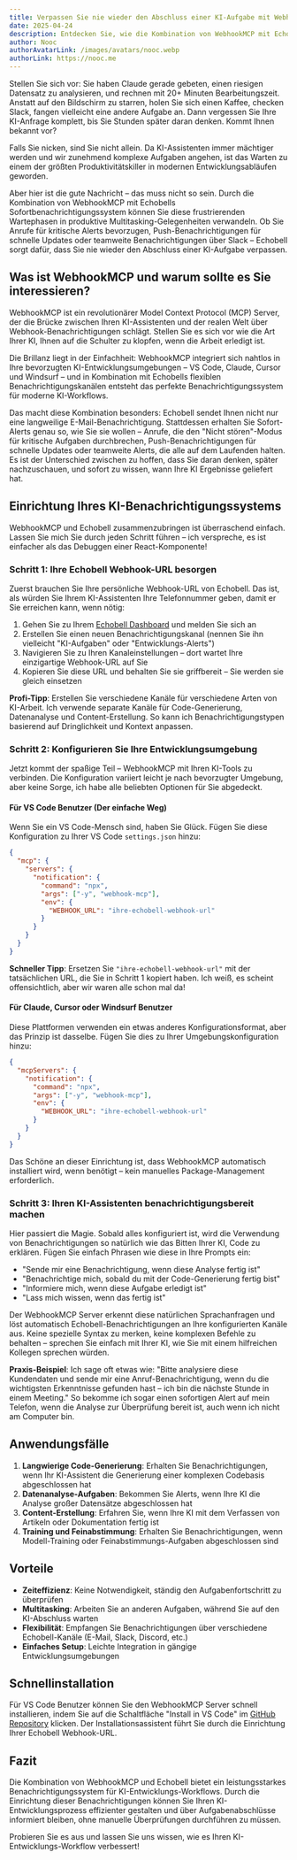 ```yaml
---
title: Verpassen Sie nie wieder den Abschluss einer KI-Aufgabe mit WebhookMCP und Echobell
date: 2025-04-24
description: Entdecken Sie, wie die Kombination von WebhookMCP mit Echobell Ihren KI-Workflow durch Sofortbenachrichtigungen transformiert. Erhalten Sie Anrufe, Push-Benachrichtigungen oder Team-Alerts, wenn Ihre KI-Aufgaben abgeschlossen sind.
author: Nooc
authorAvatarLink: /images/avatars/nooc.webp
authorLink: https://nooc.me
---
```


Stellen Sie sich vor: Sie haben Claude gerade gebeten, einen riesigen Datensatz zu analysieren, und rechnen mit 20+ Minuten Bearbeitungszeit. Anstatt auf den Bildschirm zu starren, holen Sie sich einen Kaffee, checken Slack, fangen vielleicht eine andere Aufgabe an. Dann vergessen Sie Ihre KI-Anfrage komplett, bis Sie Stunden später daran denken. Kommt Ihnen bekannt vor?

Falls Sie nicken, sind Sie nicht allein. Da KI-Assistenten immer mächtiger werden und wir zunehmend komplexe Aufgaben angehen, ist das Warten zu einem der größten Produktivitätskiller in modernen Entwicklungsabläufen geworden.

Aber hier ist die gute Nachricht – das muss nicht so sein. Durch die Kombination von WebhookMCP mit Echobells Sofortbenachrichtigungssystem können Sie diese frustrierenden Wartephasen in produktive Multitasking-Gelegenheiten verwandeln. Ob Sie Anrufe für kritische Alerts bevorzugen, Push-Benachrichtigungen für schnelle Updates oder teamweite Benachrichtigungen über Slack – Echobell sorgt dafür, dass Sie nie wieder den Abschluss einer KI-Aufgabe verpassen.

## Was ist WebhookMCP und warum sollte es Sie interessieren?

WebhookMCP ist ein revolutionärer Model Context Protocol (MCP) Server, der die Brücke zwischen Ihren KI-Assistenten und der realen Welt über Webhook-Benachrichtigungen schlägt. Stellen Sie es sich vor wie die Art Ihrer KI, Ihnen auf die Schulter zu klopfen, wenn die Arbeit erledigt ist.

Die Brillanz liegt in der Einfachheit: WebhookMCP integriert sich nahtlos in Ihre bevorzugten KI-Entwicklungsumgebungen – VS Code, Claude, Cursor und Windsurf – und in Kombination mit Echobells flexiblen Benachrichtigungskanälen entsteht das perfekte Benachrichtigungssystem für moderne KI-Workflows.

Das macht diese Kombination besonders: Echobell sendet Ihnen nicht nur eine langweilige E-Mail-Benachrichtigung. Stattdessen erhalten Sie Sofort-Alerts genau so, wie Sie sie wollen – Anrufe, die den "Nicht stören"-Modus für kritische Aufgaben durchbrechen, Push-Benachrichtigungen für schnelle Updates oder teamweite Alerts, die alle auf dem Laufenden halten. Es ist der Unterschied zwischen zu hoffen, dass Sie daran denken, später nachzuschauen, und sofort zu wissen, wann Ihre KI Ergebnisse geliefert hat.

## Einrichtung Ihres KI-Benachrichtigungssystems

WebhookMCP und Echobell zusammenzubringen ist überraschend einfach. Lassen Sie mich Sie durch jeden Schritt führen – ich verspreche, es ist einfacher als das Debuggen einer React-Komponente!

### Schritt 1: Ihre Echobell Webhook-URL besorgen

Zuerst brauchen Sie Ihre persönliche Webhook-URL von Echobell. Das ist, als würden Sie Ihrem KI-Assistenten Ihre Telefonnummer geben, damit er Sie erreichen kann, wenn nötig:

1. Gehen Sie zu Ihrem [Echobell Dashboard](https://echobell.one) und melden Sie sich an
2. Erstellen Sie einen neuen Benachrichtigungskanal (nennen Sie ihn vielleicht "KI-Aufgaben" oder "Entwicklungs-Alerts")
3. Navigieren Sie zu Ihren Kanaleinstellungen – dort wartet Ihre einzigartige Webhook-URL auf Sie
4. Kopieren Sie diese URL und behalten Sie sie griffbereit – Sie werden sie gleich einsetzen

**Profi-Tipp**: Erstellen Sie verschiedene Kanäle für verschiedene Arten von KI-Arbeit. Ich verwende separate Kanäle für Code-Generierung, Datenanalyse und Content-Erstellung. So kann ich Benachrichtigungstypen basierend auf Dringlichkeit und Kontext anpassen.

### Schritt 2: Konfigurieren Sie Ihre Entwicklungsumgebung

Jetzt kommt der spaßige Teil – WebhookMCP mit Ihren KI-Tools zu verbinden. Die Konfiguration variiert leicht je nach bevorzugter Umgebung, aber keine Sorge, ich habe alle beliebten Optionen für Sie abgedeckt.

#### Für VS Code Benutzer (Der einfache Weg)

Wenn Sie ein VS Code-Mensch sind, haben Sie Glück. Fügen Sie diese Konfiguration zu Ihrer VS Code `settings.json` hinzu:

```json
{
  "mcp": {
    "servers": {
      "notification": {
        "command": "npx",
        "args": ["-y", "webhook-mcp"],
        "env": {
          "WEBHOOK_URL": "ihre-echobell-webhook-url"
        }
      }
    }
  }
}
```

**Schneller Tipp**: Ersetzen Sie `"ihre-echobell-webhook-url"` mit der tatsächlichen URL, die Sie in Schritt 1 kopiert haben. Ich weiß, es scheint offensichtlich, aber wir waren alle schon mal da!

#### Für Claude, Cursor oder Windsurf Benutzer

Diese Plattformen verwenden ein etwas anderes Konfigurationsformat, aber das Prinzip ist dasselbe. Fügen Sie dies zu Ihrer Umgebungskonfiguration hinzu:

```json
{
  "mcpServers": {
    "notification": {
      "command": "npx",
      "args": ["-y", "webhook-mcp"],
      "env": {
        "WEBHOOK_URL": "ihre-echobell-webhook-url"
      }
    }
  }
}
```

Das Schöne an dieser Einrichtung ist, dass WebhookMCP automatisch installiert wird, wenn benötigt – kein manuelles Package-Management erforderlich.

### Schritt 3: Ihren KI-Assistenten benachrichtigungsbereit machen

Hier passiert die Magie. Sobald alles konfiguriert ist, wird die Verwendung von Benachrichtigungen so natürlich wie das Bitten Ihrer KI, Code zu erklären. Fügen Sie einfach Phrasen wie diese in Ihre Prompts ein:

- "Sende mir eine Benachrichtigung, wenn diese Analyse fertig ist"
- "Benachrichtige mich, sobald du mit der Code-Generierung fertig bist"
- "Informiere mich, wenn diese Aufgabe erledigt ist"
- "Lass mich wissen, wenn das fertig ist"

Der WebhookMCP Server erkennt diese natürlichen Sprachanfragen und löst automatisch Echobell-Benachrichtigungen an Ihre konfigurierten Kanäle aus. Keine spezielle Syntax zu merken, keine komplexen Befehle zu behalten – sprechen Sie einfach mit Ihrer KI, wie Sie mit einem hilfreichen Kollegen sprechen würden.

**Praxis-Beispiel**: Ich sage oft etwas wie: "Bitte analysiere diese Kundendaten und sende mir eine Anruf-Benachrichtigung, wenn du die wichtigsten Erkenntnisse gefunden hast – ich bin die nächste Stunde in einem Meeting." So bekomme ich sogar einen sofortigen Alert auf mein Telefon, wenn die Analyse zur Überprüfung bereit ist, auch wenn ich nicht am Computer bin.

## Anwendungsfälle

1. **Langwierige Code-Generierung**: Erhalten Sie Benachrichtigungen, wenn Ihr KI-Assistent die Generierung einer komplexen Codebasis abgeschlossen hat
2. **Datenanalyse-Aufgaben**: Bekommen Sie Alerts, wenn Ihre KI die Analyse großer Datensätze abgeschlossen hat
3. **Content-Erstellung**: Erfahren Sie, wenn Ihre KI mit dem Verfassen von Artikeln oder Dokumentation fertig ist
4. **Training und Feinabstimmung**: Erhalten Sie Benachrichtigungen, wenn Modell-Training oder Feinabstimmungs-Aufgaben abgeschlossen sind

## Vorteile

- **Zeiteffizienz**: Keine Notwendigkeit, ständig den Aufgabenfortschritt zu überprüfen
- **Multitasking**: Arbeiten Sie an anderen Aufgaben, während Sie auf den KI-Abschluss warten
- **Flexibilität**: Empfangen Sie Benachrichtigungen über verschiedene Echobell-Kanäle (E-Mail, Slack, Discord, etc.)
- **Einfaches Setup**: Leichte Integration in gängige Entwicklungsumgebungen

## Schnellinstallation

Für VS Code Benutzer können Sie den WebhookMCP Server schnell installieren, indem Sie auf die Schaltfläche "Install in VS Code" im [GitHub Repository](https://github.com/noobnooc/webhook-mcp) klicken. Der Installationsassistent führt Sie durch die Einrichtung Ihrer Echobell Webhook-URL.

## Fazit

Die Kombination von WebhookMCP und Echobell bietet ein leistungsstarkes Benachrichtigungssystem für KI-Entwicklungs-Workflows. Durch die Einrichtung dieser Benachrichtigungen können Sie Ihren KI-Entwicklungsprozess effizienter gestalten und über Aufgabenabschlüsse informiert bleiben, ohne manuelle Überprüfungen durchführen zu müssen.

Probieren Sie es aus und lassen Sie uns wissen, wie es Ihren KI-Entwicklungs-Workflow verbessert!